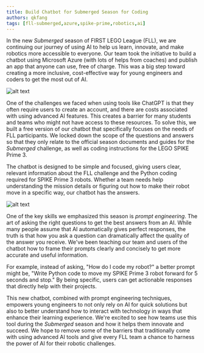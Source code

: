 ```yaml
---
title: Build Chatbot for Submerged Season for Coding
authors: qkfang
tags: [fll-submerged,azure,spike-prime,robotics,ai]
---
```



In the new *Submerged* season of FIRST LEGO League (FLL), we are continuing our journey of using AI to help us learn, innovate, and make robotics more accessible to everyone. Our team took the initiative to build a chatbot using Microsoft Azure (with lots of helps from coaches) and publish an app that anyone can use, free of charge. This was a big step toward creating a more inclusive, cost-effective way for young engineers and coders to get the most out of AI.

![alt text](images/submerged-game-map.jpg)

One of the challenges we faced when using tools like ChatGPT is that they often require users to create an account, and there are costs associated with using advanced AI features. This creates a barrier for many students and teams who might not have access to these resources. To solve this, we built a free version of our chatbot that specifically focuses on the needs of FLL participants. We locked down the scope of the questions and answers so that they only relate to the official season documents and guides for the *Submerged* challenge, as well as coding instructions for the LEGO SPIKE Prime 3.

The chatbot is designed to be simple and focused, giving users clear, relevant information about the FLL challenge and the Python coding required for SPIKE Prime 3 robots. Whether a team needs help understanding the mission details or figuring out how to make their robot move in a specific way, our chatbot has the answers.

![alt text](images/submerged-chatbot-code.jpg)

One of the key skills we emphasized this season is *prompt engineering*. The art of asking the right questions to get the best answers from an AI. While many people assume that AI automatically gives perfect responses, the truth is that how you ask a question can dramatically affect the quality of the answer you receive. We've been teaching our team and users of the chatbot how to frame their prompts clearly and concisely to get more accurate and useful information.

For example, instead of asking, "How do I code my robot?" a better prompt might be, "Write Python code to move my SPIKE Prime 3 robot forward for 5 seconds and stop." By being specific, users can get actionable responses that directly help with their projects.

This new chatbot, combined with prompt engineering techniques, empowers young engineers to not only rely on AI for quick solutions but also to better understand how to interact with technology in ways that enhance their learning experience. We're excited to see how teams use this tool during the *Submerged* season and how it helps them innovate and succeed. We hope to remove some of the barriers that traditionally come with using advanced AI tools and give every FLL team a chance to harness the power of AI for their robotic challenges.
